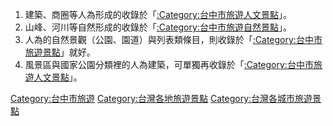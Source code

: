 {{Catnav|頁面分類|地理|...|亞洲地理|東亞地理|台灣地理|臺灣行政區劃|台中市}}
{{Catnav|頁面分類|地理|...|直轄市|各國直轄市|中華民國直轄市|台灣直轄市|台中市}}
{{Catnav|頁面分類|地理|...|城市|各國城市|中華民國城市|台灣城市|台灣直轄市|台中市}}
{{Catnav|頁面分類|地理|...|島嶼|太平洋島嶼|台灣|台灣地理|台灣旅遊景點|台灣各地旅遊景點}}
{{Catnav|頁面分類|地理|...|各國地理|中華民國地理|中華民國行政區劃|中華民國各省行政區劃|臺灣行政區劃|台中市}}
{{Catnav|頁面分類|休閒|...|旅遊|旅遊景點|各大洲旅遊景點|亞洲旅遊景點|台灣旅遊景點|台灣各地旅遊景點}}
{{Catnav|頁面分類|社會|...|依大洲劃分的產業|各大洲旅遊|亞洲旅遊|台灣旅遊|台灣各地旅遊|台灣各地旅遊景點}}
{{catmore}}
#建築、商圈等人為形成的收錄於「[[:Category:台中市旅遊人文景點|:Category:台中市旅遊人文景點]]」。
#山峰、河川等自然形成的收錄於「[[:Category:台中市旅遊自然景點|:Category:台中市旅遊自然景點]]」。
#人為的自然景觀（公園、園道）與列表類條目，則收錄於「[[:Category:台中市旅遊景點|:Category:台中市旅遊景點]]」就好。
#風景區與國家公園分類裡的人為建築，可單獨再收錄於「[[:Category:台中市旅遊人文景點|:Category:台中市旅遊人文景點]]」。

[[Category:台中市旅遊|Category:台中市旅遊]]
[[Category:台灣各地旅遊景點|Category:台灣各地旅遊景點]]
[[Category:台灣各城市旅遊景點|Category:台灣各城市旅遊景點]]